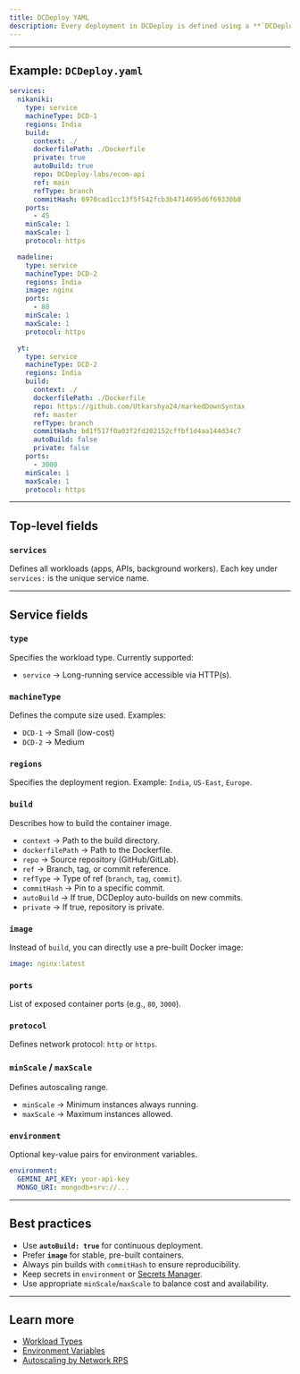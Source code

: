 ```yaml
---
title: DCDeploy YAML
description: Every deployment in DCDeploy is defined using a **`DCDeploy.yaml`** file. This manifest describes your workloads, how to build them, scaling limits, ports, regions, and environment configuration. Below is a breakdown of the structure with an example.
---
```


---
## Example: `DCDeploy.yaml`

```yaml
services:
  nikaniki:
    type: service
    machineType: DCD-1
    regions: India
    build:
      context: ./
      dockerfilePath: ./Dockerfile
      private: true
      autoBuild: true
      repo: DCDeploy-labs/ecom-api
      ref: main
      refType: branch
      commitHash: 6970cad1cc13f5f542fcb3b4714695d6f69330b8
    ports:
      - 45
    minScale: 1
    maxScale: 1
    protocol: https

  madeline:
    type: service
    machineType: DCD-2
    regions: India
    image: nginx
    ports:
      - 80
    minScale: 1
    maxScale: 1
    protocol: https

  yt:
    type: service
    machineType: DCD-2
    regions: India
    build:
      context: ./
      dockerfilePath: ./Dockerfile
      repo: https://github.com/Utkarshya24/markedDownSyntax
      ref: master
      refType: branch
      commitHash: bd1f517f0a03f2fd202152cffbf1d4aa144d34c7
      autoBuild: false
      private: false
    ports:
      - 3000
    minScale: 1
    maxScale: 1
    protocol: https
```

---

## Top-level fields

### `services`
Defines all workloads (apps, APIs, background workers). Each key under `services:` is the unique service name.

---

## Service fields

### `type`
Specifies the workload type. Currently supported:
- `service` → Long-running service accessible via HTTP(s).

### `machineType`
Defines the compute size used. Examples:
- `DCD-1` → Small (low-cost)
- `DCD-2` → Medium

### `regions`
Specifies the deployment region. Example: `India`, `US-East`, `Europe`.

### `build`
Describes how to build the container image.
- `context` → Path to the build directory.
- `dockerfilePath` → Path to the Dockerfile.
- `repo` → Source repository (GitHub/GitLab).
- `ref` → Branch, tag, or commit reference.
- `refType` → Type of ref (`branch`, `tag`, `commit`).
- `commitHash` → Pin to a specific commit.
- `autoBuild` → If true, DCDeploy auto-builds on new commits.
- `private` → If true, repository is private.

### `image`
Instead of `build`, you can directly use a pre-built Docker image:

```yaml
image: nginx:latest
```

### `ports`
List of exposed container ports (e.g., `80`, `3000`).

### `protocol`
Defines network protocol: `http` or `https`.

### `minScale` / `maxScale`
Defines autoscaling range.
- `minScale` → Minimum instances always running.
- `maxScale` → Maximum instances allowed.

### `environment`
Optional key-value pairs for environment variables.

```yaml
environment:
  GEMINI_API_KEY: your-api-key
  MONGO_URI: mongodb+srv://...
```

---

## Best practices

- Use **`autoBuild: true`** for continuous deployment.
- Prefer **`image`** for stable, pre-built containers.
- Always pin builds with `commitHash` to ensure reproducibility.
- Keep secrets in `environment` or [Secrets Manager](./environment-variables).
- Use appropriate `minScale`/`maxScale` to balance cost and availability.

---

## Learn more

- [Workload Types](./workload-types)
- [Environment Variables](./environment-variables)
- [Autoscaling by Network RPS](./autoscaling-by-network-rps)